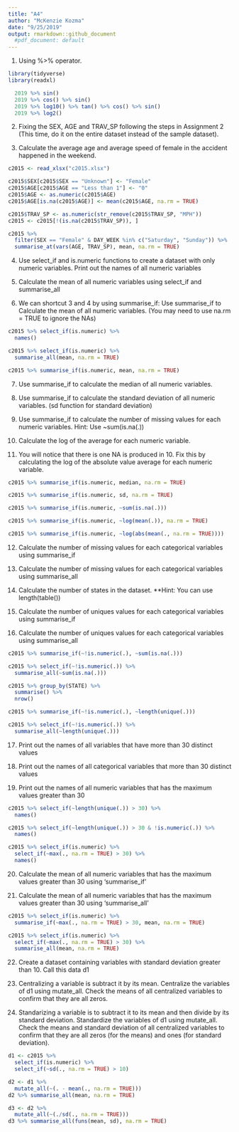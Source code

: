 ```yaml
---
title: "A4"
author: "McKenzie Kozma"
date: "9/25/2019"
output: rmarkdown::github_document
  #pdf_document: default
---
```


1. Using %>% operator. 
```r
library(tidyverse)
library(readxl)

  2019 %>% sin()
  2019 %>% cos() %>% sin()
  2019 %>% log10() %>% tan() %>% cos() %>% sin()
  2019 %>% log2()
```

2. Fixing the SEX, AGE and TRAV_SP following the steps in Assignment 2 (This time, do it on the entire
dataset instead of the sample dataset).

3. Calculate the average age and average speed of female in the accident happened in the weekend.

```r
c2015 <- read_xlsx("c2015.xlsx")

c2015$SEX[c2015$SEX == "Unknown"] <- "Female"
c2015$AGE[c2015$AGE == "Less than 1"] <- "0"
c2015$AGE <- as.numeric(c2015$AGE)
c2015$AGE[is.na(c2015$AGE)] <- mean(c2015$AGE, na.rm = TRUE)

c2015$TRAV_SP <- as.numeric(str_remove(c2015$TRAV_SP, "MPH"))
c2015 <- c2015[!(is.na(c2015$TRAV_SP)), ]

c2015 %>% 
  filter(SEX == "Female" & DAY_WEEK %in% c("Saturday", "Sunday")) %>% 
  summarise_at(vars(AGE, TRAV_SP), mean, na.rm = TRUE)

```

4. Use select_if and is.numeric functions to create a dataset with only numeric variables. Print out the names of all numeric variables

5. Calculate the mean of all numeric variables using select_if and summarise_all

6. We can shortcut 3 and 4 by using summarise_if: Use summarise_if to Calculate the mean of all numeric variables. (You may need to use na.rm = TRUE to ignore the NAs)

```r
c2015 %>% select_if(is.numeric) %>% 
  names()

c2015 %>% select_if(is.numeric) %>% 
  summarise_all(mean, na.rm = TRUE)

c2015 %>% summarise_if(is.numeric, mean, na.rm = TRUE)
```

7. Use summarise_if to calculate the median of all numeric variables.

8. Use summarise_if to calculate the standard deviation of all numeric variables. (sd function for standard deviation)

9. Use summarise_if to calculate the number of missing values for each numeric variables. Hint: Use ~sum(is.na(.))

10. Calculate the log of the average for each numeric variable.

11. You will notice that there is one NA is produced in 10. Fix this by calculating the log of the absolute
value average for each numeric variable.

```r
c2015 %>% summarise_if(is.numeric, median, na.rm = TRUE)

c2015 %>% summarise_if(is.numeric, sd, na.rm = TRUE)

c2015 %>% summarise_if(is.numeric, ~sum(is.na(.)))

c2015 %>% summarise_if(is.numeric, ~log(mean(.)), na.rm = TRUE)

c2015 %>% summarise_if(is.numeric, ~log(abs(mean(., na.rm = TRUE))))
```

12. Calculate the number of missing values for each categorical variables using summarise_if

13. Calculate the number of missing values for each categorical variables using summarise_all

14. Calculate the number of states in the dataset. **Hint: You can use length(table())

15. Calculate the number of uniques values for each categorical variables using summarise_if

16. Calculate the number of uniques values for each categorical variables using summarise_all

```r
c2015 %>% summarise_if(~!is.numeric(.), ~sum(is.na(.)))

c2015 %>% select_if(~!is.numeric(.)) %>% 
  summarise_all(~sum(is.na(.)))

c2015 %>% group_by(STATE) %>% 
  summarise() %>% 
  nrow()

c2015 %>% summarise_if(~!is.numeric(.), ~length(unique(.)))

c2015 %>% select_if(~!is.numeric(.)) %>% 
  summarise_all(~length(unique(.)))
```

17. Print out the names of all variables that have more than 30 distinct values

18. Print out the names of all categorical variables that more than 30 distinct values

19. Print out the names of all numeric variables that has the maximum values greater than 30

```r
c2015 %>% select_if(~length(unique(.)) > 30) %>% 
  names()

c2015 %>% select_if(~length(unique(.)) > 30 & !is.numeric(.)) %>%
  names()

c2015 %>% select_if(is.numeric) %>% 
  select_if(~max(., na.rm = TRUE) > 30) %>% 
  names()
```

20. Calculate the mean of all numeric variables that has the maximum values greater than 30 using ‘summarise_if’

21. Calculate the mean of all numeric variables that has the maximum values greater than 30 using ‘summarise_all’

```r
c2015 %>% select_if(is.numeric) %>% 
  summarise_if(~max(., na.rm = TRUE) > 30, mean, na.rm = TRUE)

c2015 %>% select_if(is.numeric) %>%
  select_if(~max(., na.rm = TRUE) > 30) %>% 
  summarise_all(mean, na.rm = TRUE)
```

22. Create a dataset containing variables with standard deviation greater than 10. Call this data d1

23. Centralizing a variable is subtract it by its mean. Centralize the variables of d1 using mutate_all.
Check the means of all centralized variables to confirm that they are all zeros.

24. Standarizing a variable is to subtract it to its mean and then divide by its standard deviation. Standardize the variables of d1 using mutate_all. Check the means and standard deviation of all centralized
variables to confirm that they are all zeros (for the means) and ones (for standard deviation).

```r
d1 <- c2015 %>% 
  select_if(is.numeric) %>% 
  select_if(~sd(., na.rm = TRUE) > 10)

d2 <- d1 %>% 
  mutate_all(~(. - mean(., na.rm = TRUE)))
d2 %>% summarise_all(mean, na.rm = TRUE)

d3 <- d2 %>% 
  mutate_all(~(./sd(., na.rm = TRUE)))
d3 %>% summarise_all(funs(mean, sd), na.rm = TRUE)
```

